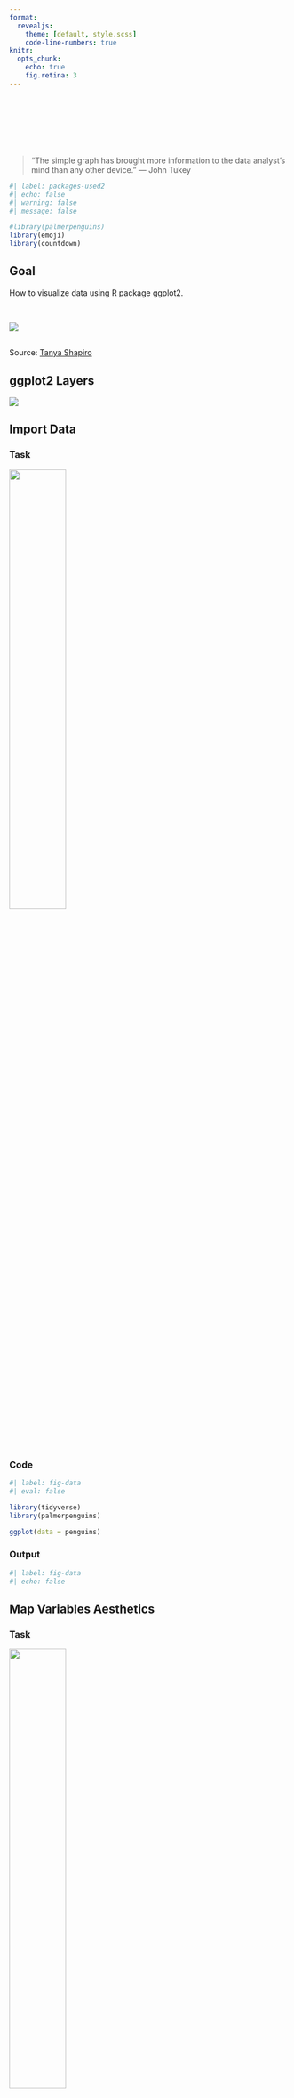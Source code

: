 ```yaml
---
format: 
  revealjs:
    theme: [default, style.scss]
    code-line-numbers: true
knitr:
  opts_chunk: 
    echo: true
    fig.retina: 3
---
```


#  {.inverse background-image=images/logo-ggplot.png background-size=contain}

## {background-color=#}

<br>
<br>
<br>
<br>

> “The simple graph has brought more information to the data analyst’s mind than any other device.” — John Tukey

```r
#| label: packages-used2
#| echo: false
#| warning: false
#| message: false

#library(palmerpenguins)
library(emoji)
library(countdown)
```

## Goal

How to visualize data using R package ggplot2.

<br>

![](https://r4ds.hadley.nz/data-visualize_files/figure-html/unnamed-chunk-7-1.png)

## {background-image=images/cake-ggplot.png background-size=contain}

::: aside

[Source: [Tanya Shapiro](https://twitter.com/tanya_shapiro/status/1576935152575340544/photo/1)]{.small}

:::

## {background-image=images/layer3d.png background-size=contain background-color=#000}

## ggplot2 Layers {.center}

![](images/layer00.png)

## Import Data

::: {.panel-tabset}
### Task

![](images/layer1.png){width=45%}

### Code

```r
#| label: fig-data
#| eval: false

library(tidyverse)
library(palmerpenguins)

ggplot(data = penguins)
```

### Output

```r
#| label: fig-data
#| echo: false
```

:::

## Map Variables Aesthetics

::: {.panel-tabset}
### Task

![](images/layer2.png){width=45%}

### Code

```r
#| label: fig-var
#| eval: false
#| code-line-numbers: "2"

ggplot(data = penguins,
       mapping = aes(x = species))
```

### Output

```r
#| label: fig-var
#| echo: false
```

:::

## Add Geometric Shapes

::: {.panel-tabset}
### Task

![](images/layer3.png){width=45%}

### Code

```r
#| label: fig-geoms
#| eval: false
#| code-line-numbers: "3"

ggplot(data = penguins,
       mapping = aes(x = species)) +
  geom_bar()
```

### Output

```r
#| label: fig-geoms
#| echo: false
```

:::

## Key Components are:

<br>

1. [data]{.rainbow-orange},

1. A set of [aesthetic mappings]{.rainbow-orange} between variables in the data and visual properties, and

1. At least one layer which describes how to render each observation. Layers are usually created with a [geom]{.rainbow-orange} function.

## `r emo::ji("brain")` YOUR TURN {.your-turn}

::: {.panel-tabset}
### Task

```r
#| label: your-turn1
#| echo: false
```

### Answer

```r
#| label: your-turn1
#| eval: false
#| echo: true

ggplot(data = penguins,
       mapping = aes(x = island)) +
  geom_bar()
```

:::

```r
countdown(minutes = 5,
          play_sound = TRUE,
          top = "-5%", 
          font_size = "2em")
```

## Common Mistakes

-   Make sure that every `(` is matched with a `)` and every `"` is paired with another `"`.

-   Console shows no results but a `+` sign that means your code is incomplete and R is waiting for you to complete the code.

-   in ggplot `+` has to come at the end of the line, not the start

## "Fill" Color

::: {.panel-tabset}
### Task

![](images/layer3.png){width=45%}

### Code

```r
#| label: fig-fill-colr
#| eval: false
#| code-line-numbers: "3"

ggplot(data = penguins,
       mapping = aes(x = species)) +
  geom_bar(fill = "blue")
```

### Output

```r
#| label: fig-fill-colr
#| echo: false
```

:::

## "Fill" Colors

::: {.panel-tabset}
### Task

![](images/layer3.png){width=45%}

### Code

```r
#| label: fig-colrs
#| eval: false
#| code-line-numbers: "3"

ggplot(data = penguins,
       mapping = aes(x = species)) +
  geom_bar(fill = c("blue", "green", "yellow"))
```

### Output

```r
#| label: fig-colrs
#| echo: false
```

:::

## "Fill" & "Color" Colors

::: {.panel-tabset}
### Task

![](images/layer3.png){width=45%}

### Code

```r
#| label: fig-color-colr
#| eval: false
#| code-line-numbers: "4"

ggplot(data = penguins,
       mapping = aes(x = species)) +
  geom_bar(fill = c("blue", "green", "yellow"),
           color = "black")
```

### Output

```r
#| label: fig-color-colr
#| echo: false
```

:::

## `r emo::ji("brain")` YOUR TURN {.your-turn}

::: {.panel-tabset}
### Task

```r
#| label: your-turn2
#| echo: false
```

### Answer

```r
#| label: your-turn2
#| eval: false
#| echo: true

ggplot(data = penguins,
       mapping = aes(x = island)) +
  geom_bar(fill = c("red", "yellow", "darkgreen"),
           color = "black")
```

:::

```r
countdown(minutes = 5,
          play_sound = TRUE,
          top = "-5%", 
          font_size = "2em")
```

## Know Your Data

<br>

```r
glimpse(penguins)
```

## Plot A Continuous Variable

::: {.panel-tabset}
### Task

![](images/layer3.png){width=45%}

### Code

```r
#| label: fig-cont-var
#| eval: false
#| code-line-numbers: "4,5"

# bill_length_mm is dbl type variable/column

ggplot(data = penguins,
       mapping = aes(x = bill_length_mm)) +
  geom_histogram()
```

### Output

```r
#| label: fig-cont-var
#| echo: false
```

:::

## `r emo::ji("brain")` YOUR TURN {.your-turn}

::: {.panel-tabset}
### Task

```r
#| label: your-turn3
#| echo: false
```

### Answer

```r
#| label: your-turn3
#| eval: false
#| echo: true

ggplot(data = penguins,
       mapping = aes(x = bill_length_mm)) +
  geom_histogram(fill = "darkblue",
                 color = "white")
```

:::

```r
countdown(minutes = 5,
          play_sound = TRUE,
          top = "-5%", 
          font_size = "2em")
```

## Two Continuous Variables

::: {.panel-tabset}
### Task

![](images/layer3.png){width=45%}

### Code

```r
#| label: fig-cont-vars
#| eval: false
#| code-line-numbers: "2,3"

ggplot(data = penguins,
       mapping = aes(x = bill_length_mm, y = bill_depth_mm)) +
  geom_point()
```

### Output

```r
#| label: fig-cont-vars
#| echo: false
```

:::

## Geom Size

::: {.panel-tabset}
### Task

```r
sizes <- expand.grid(size = (0:3) * 2, stroke = (0:3) * 2)
ggplot(sizes, aes(size, stroke, size = size, stroke = stroke)) + 
  geom_abline(slope = -1, intercept = 6, colour = "white", linewidth = 6) + 
  geom_point(shape = 21, fill = "red") +
  scale_size_identity()
```

### Code

```r
#| label: fig-geom-size
#| eval: false
#| code-line-numbers: "3"

ggplot(data = penguins,
       mapping = aes(x = bill_length_mm, y = bill_depth_mm)) +
  geom_point(size = 5)
```

### Output

```r
#| label: fig-geom-size
#| echo: false
```

:::

## Geom Shape

::: {.panel-tabset}
### Task

```r
shapes <- data.frame(
  shape = c(0:19, 22, 21, 24, 23, 20),
  x = 0:24 %/% 5,
  y = -(0:24 %% 5)
)
ggplot(shapes, aes(x, y)) + 
  geom_point(aes(shape = shape), size = 5, fill = "red") +
  geom_text(aes(label = shape), hjust = 0, nudge_x = 0.15) +
  scale_shape_identity() +
  expand_limits(x = 4.1) +
  theme_void()
```


### Code

```r
#| label: fig-geom-shp
#| eval: false
#| code-line-numbers: "4"

ggplot(data = penguins,
       mapping = aes(x = bill_length_mm, y = bill_depth_mm)) +
  geom_point(size = 5,
             shape = 8)
```

### Output

```r
#| label: fig-geom-shp
#| echo: false
```

:::

## `r emo::ji("brain")` YOUR TURN {.your-turn}

::: {.panel-tabset}
### Task

```r
#| label: your-turn4
#| echo: false
```

### Answer

```r
#| label: your-turn4
#| eval: false
#| echo: true

ggplot(data = penguins,
       mapping = aes(x = body_mass_g, y = flipper_length_mm)) +
  geom_point(size = 2, shape = 23, color = "red", fill = "gold")
```

:::

```r
countdown(minutes = 5, top = 0, font_size = "2em")
```

## Plot A Factor & Factor

::: {.panel-tabset}
### Task

Sometimes, we want to differentiate values of a factor/category variable on the basis of another factor/category variable.

### Code

```r
#| label: fig-fct-fct
#| eval: false
#| code-line-numbers: "4"

ggplot(data = penguins,
       mapping = aes(x = island)) +
  geom_bar(aes(fill = sex))
```

### Output

```r
#| label: fig-fct-fct
#| echo: false
```

:::

## Plot A Factor & Continuous

::: {.panel-tabset}
### Task

Sometimes, we want to differentiate values from a continuous variable on the basis of factor/category variables.

### Code

```r
#| label: fig-fct-int
#| eval: false
#| code-line-numbers: "4"

ggplot(data = penguins,
       mapping = aes(x = bill_length_mm)) +
  geom_histogram(aes(fill = sex), color = "black")
```

### Output

```r
#| label: fig-fct-int
#| echo: false
```

:::

## A Factor & Two Cont.

::: {.panel-tabset}
### Task

![](images/layer3.png){width=45%}

### Code

```r
#| label: fig-fct-2cont
#| eval: false
#| code-line-numbers: "2,3"

ggplot(data = penguins,
       mapping = aes(x = bill_length_mm, y = bill_depth_mm)) +
  geom_point(aes(color = sex))
```

### Output

```r
#| label: fig-fct-2cont
#| echo: false
```

:::

## A Factor & Two Cont.

::: {.panel-tabset}
### Task

![](images/layer3.png){width=45%}

### Code

```r
#| label: fig-fct-2cont2
#| eval: false
#| code-line-numbers: "2,3"

ggplot(data = penguins,
       mapping = aes(x = bill_length_mm, y = bill_depth_mm)) +
  geom_point(aes(color = species))
```

### Output

```r
#| label: fig-fct-2cont2
#| echo: false
```

:::

## Write Labels

::: {.panel-tabset}
### Task

- Title of the plot

- Subtitle of the plot with more information

- Title of the x-axis

- Title of the y-axis

### Code

```r
#| label: fig-lbs
#| eval: false
#| code-line-numbers: "4,9"

ggplot(data = penguins,
       mapping = aes(x = bill_length_mm, y = bill_depth_mm)) +
  geom_point(aes(color = species)) +
  labs(
    title = "The title of the plot",
    subtitle = "The subtitle of the plot",
    x = "Bill length (mm)",
    y = "Bill depth (mm)"
  )
```

### Output

```r
#| label: fig-lbs
#| echo: false
```

:::

## Different Shapes

::: {.panel-tabset}
### Task

Each level of the factor/category can be shown using a different shape of different color.

### Code

```r
#| label: fig-fct-shps
#| eval: false
#| code-line-numbers: "2,3"

ggplot(data = penguins,
       mapping = aes(x = bill_length_mm, y = bill_depth_mm)) +
  geom_point(aes(color = species, shape = species)) +
  labs(
    title = "The title of the plot",
    subtitle = "The subtitle of the plot",
    x = "Bill length (mm)",
    y = "Bill depth (mm)"
  )
```

### Output

```r
#| label: fig-fct-shps
#| echo: false
```

:::

## Various Themes

::: {.panel-tabset}
### Task

Source: [ggthemes](https://yutannihilation.github.io/allYourFigureAreBelongToUs/ggthemes/)

```r
library(ggthemes)
```


### Code

```r
#| label: fig-theme-eco
#| eval: false
#| code-line-numbers: "10"

ggplot(data = penguins,
       mapping = aes(x = bill_length_mm, y = bill_depth_mm)) +
  geom_point(aes(color = species, shape = species)) +
  labs(
    title = "The title of the plot",
    subtitle = "The subtitle of the plot",
    x = "Bill length (mm)",
    y = "Bill depth (mm)"
  ) +
  theme_economist()
```

### Output

```r
#| label: fig-theme-eco
#| echo: false
```

:::

## Various Themes

::: {.panel-tabset}
### Task

Source: [ggthemes](https://yutannihilation.github.io/allYourFigureAreBelongToUs/ggthemes/)

```r
library(ggthemes)
```


### Code

```r
#| label: fig-theme-solar
#| eval: false
#| code-line-numbers: "10"

ggplot(data = penguins,
       mapping = aes(x = bill_length_mm, y = bill_depth_mm)) +
  geom_point(aes(color = species, shape = species)) +
  labs(
    title = "The title of the plot",
    subtitle = "The subtitle of the plot",
    x = "Bill length (mm)",
    y = "Bill depth (mm)"
  ) +
  theme_solarized_2()
```

### Output

```r
#| label: fig-theme-solar
#| echo: false
```

:::

## Various Themes

::: {.panel-tabset}
### Task

Source: [ggthemes](https://yutannihilation.github.io/allYourFigureAreBelongToUs/ggthemes/)

```r
library(ggthemes)
```

### Code

```r
#| label: fig-theme-tufte
#| eval: false
#| code-line-numbers: "10"

ggplot(data = penguins,
       mapping = aes(x = bill_length_mm, y = bill_depth_mm)) +
  geom_point(aes(color = species, shape = species)) +
  labs(
    title = "The title of the plot",
    subtitle = "The subtitle of the plot",
    x = "Bill length (mm)",
    y = "Bill depth (mm)"
  ) +
  theme_tufte()
```

### Output

```r
#| label: fig-theme-tufte
#| echo: false
```

:::

## Various Themes

::: {.panel-tabset}
### Task

Source: [ggthemes](https://yutannihilation.github.io/allYourFigureAreBelongToUs/ggthemes/)

```r
library(ggthemes)
```


### Code

```r
#| label: fig-theme-clean
#| eval: false
#| code-line-numbers: "10"

ggplot(data = penguins,
       mapping = aes(x = bill_length_mm, y = bill_depth_mm)) +
  geom_point(aes(color = species, shape = species)) +
  labs(
    title = "The title of the plot",
    subtitle = "The subtitle of the plot",
    x = "Bill length (mm)",
    y = "Bill depth (mm)"
  ) +
  theme_clean()
```

### Output

```r
#| label: fig-theme-clean
#| echo: false
```

:::

## Color Palette {.center}

![](https://r-graph-gallery.com/38-rcolorbrewers-palettes_files/figure-html/thecode-1.png)

## Color Palette

::: {.panel-tabset}
### Task

R package `ggthemes` have function to use color scheme for colorblindness. [Know more](https://rdrr.io/cran/ggthemes/man/colorblind.html)

### Code

```r
#| label: fig-col-blind
#| eval: false
#| code-line-numbers: "11"

ggplot(data = penguins,
       mapping = aes(x = bill_length_mm, y = bill_depth_mm)) +
  geom_point(aes(color = species, shape = species)) +
  labs(
    title = "The title of the plot",
    subtitle = "The subtitle of the plot",
    x = "Bill length (mm)",
    y = "Bill depth (mm)"
  ) +
  theme_clean() +
  scale_color_colorblind()
```

### Output

```r
#| label: fig-col-blind
#| echo: false
```

:::

## Color Palette

::: {.panel-tabset}
### Task

```r
library(RColorBrewer)
```

### Code

```r
#| label: fig-col-palt
#| eval: false
#| code-line-numbers: "11"

ggplot(data = penguins,
       mapping = aes(x = bill_length_mm, y = bill_depth_mm)) +
  geom_point(aes(color = species, shape = species)) +
  labs(
    title = "The title of the plot",
    subtitle = "The subtitle of the plot",
    x = "Bill length (mm)",
    y = "Bill depth (mm)"
  ) +
  theme_clean() +
  scale_color_brewer(palette = "Dark2")
```

### Output

```r
#| label: fig-col-palt
#| echo: false
```

:::

## Color Palette

::: {.panel-tabset}
### Task

```r
library(wesanderson)

names(wes_palettes)
```

### Code

```r
#| label: fig-col-wes
#| eval: false
#| code-line-numbers: "11"

ggplot(data = penguins,
       mapping = aes(x = bill_length_mm, y = bill_depth_mm)) +
  geom_point(aes(color = species, shape = species)) +
  labs(
    title = "The title of the plot",
    subtitle = "The subtitle of the plot",
    x = "Bill length (mm)",
    y = "Bill depth (mm)"
  ) +
  theme_clean() +
  scale_color_manual(values = wes_palette("BottleRocket2", n = 3))
```

### Output

```r
#| label: fig-col-wes
#| echo: false
```

:::

## Export Plot

::: {.panel-tabset}
### Task

Export/save plot as pdf, jpg or png file.

### Code

```r
#| label: fig-save
#| eval: false
#| code-line-numbers: "13"

ggplot(data = penguins,
       mapping = aes(x = bill_length_mm, y = bill_depth_mm)) +
  geom_point(aes(color = species, shape = species)) +
  labs(
    title = "The title of the plot",
    subtitle = "The subtitle of the plot",
    x = "Bill length (mm)",
    y = "Bill depth (mm)"
  ) +
  theme_clean() +
  scale_color_manual(values = wes_palette("BottleRocket2", n = 3))

ggsave("penguins-plot.pdf")
```

### Output

```r
#| label: fig-save
#| echo: false
```

:::

## {.center}

[🧑🏽‍💻👨🏽‍💻<br>Question & Answer]{.r-fit-text}
